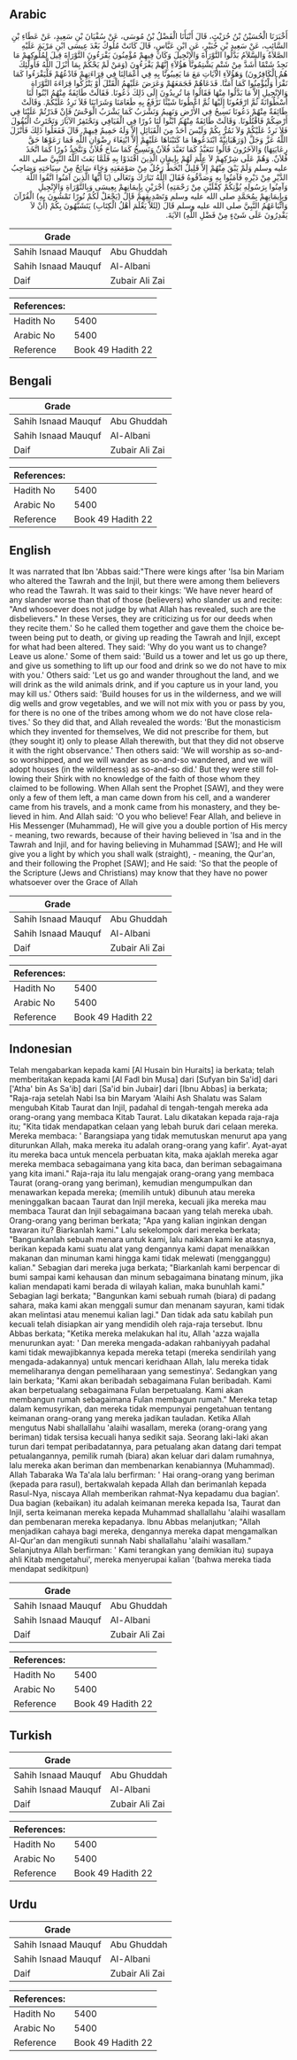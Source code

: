 ## Arabic


<div dir="rtl" lang="ar" style={{fontSize:'larger',backgroundColor:'#f8f9fa',padding:20}}>
أَخْبَرَنَا الْحُسَيْنُ بْنُ حُرَيْثٍ، قَالَ أَنْبَأَنَا الْفَضْلُ بْنُ مُوسَى، عَنْ سُفْيَانَ بْنِ سَعِيدٍ، عَنْ عَطَاءِ بْنِ السَّائِبِ، عَنْ سَعِيدِ بْنِ جُبَيْرٍ، عَنِ ابْنِ عَبَّاسٍ، قَالَ كَانَتْ مُلُوكٌ بَعْدَ عِيسَى ابْنِ مَرْيَمَ عَلَيْهِ الصَّلاَةُ وَالسَّلاَمُ بَدَّلُوا التَّوْرَاةَ وَالإِنْجِيلَ وَكَانَ فِيهِمْ مُؤْمِنُونَ يَقْرَءُونَ التَّوْرَاةَ قِيلَ لِمُلُوكِهِمْ مَا نَجِدُ شَتْمًا أَشَدَّ مِنْ شَتْمٍ يَشْتِمُونَّا هَؤُلاَءِ إِنَّهُمْ يَقْرَءُونَ ‏(‏وَمَنْ لَمْ يَحْكُمْ بِمَا أَنْزَلَ اللَّهُ فَأُولَئِكَ هُمُ الْكَافِرُونَ‏)‏ وَهَؤُلاَءِ الآيَاتِ مَعَ مَا يَعِيبُونَّا بِهِ فِي أَعْمَالِنَا فِي قِرَاءَتِهِمْ فَادْعُهُمْ فَلْيَقْرَءُوا كَمَا نَقْرَأُ وَلْيُؤْمِنُوا كَمَا آمَنَّا‏.‏ فَدَعَاهُمْ فَجَمَعَهُمْ وَعَرَضَ عَلَيْهِمُ الْقَتْلَ أَوْ يَتْرُكُوا قِرَاءَةَ التَّوْرَاةِ وَالإِنْجِيلِ إِلاَّ مَا بَدَّلُوا مِنْهَا فَقَالُوا مَا تُرِيدُونَ إِلَى ذَلِكَ دَعُونَا‏.‏ فَقَالَتْ طَائِفَةٌ مِنْهُمُ ابْنُوا لَنَا أُسْطُوَانَةً ثُمَّ ارْفَعُونَا إِلَيْهَا ثُمَّ اعْطُونَا شَيْئًا نَرْفَعُ بِهِ طَعَامَنَا وَشَرَابَنَا فَلاَ نَرِدُ عَلَيْكُمْ‏.‏ وَقَالَتْ طَائِفَةٌ مِنْهُمْ دَعُونَا نَسِيحُ فِي الأَرْضِ وَنَهِيمُ وَنَشْرَبُ كَمَا يَشْرَبُ الْوَحْشُ فَإِنْ قَدَرْتُمْ عَلَيْنَا فِي أَرْضِكُمْ فَاقْتُلُونَا‏.‏ وَقَالَتْ طَائِفَةٌ مِنْهُمُ ابْنُوا لَنَا دُورًا فِي الْفَيَافِي وَنَحْتَفِرُ الآبَارَ وَنَحْتَرِثُ الْبُقُولَ فَلاَ نَرِدُ عَلَيْكُمْ وَلاَ نَمُرُّ بِكُمْ وَلَيْسَ أَحَدٌ مِنَ الْقَبَائِلِ إِلاَّ وَلَهُ حَمِيمٌ فِيهِمْ‏.‏ قَالَ فَفَعَلُوا ذَلِكَ فَأَنْزَلَ اللَّهُ عَزَّ وَجَلَّ ‏(‏وَرَهْبَانِيَّةً ابْتَدَعُوهَا مَا كَتَبْنَاهَا عَلَيْهِمْ إِلاَّ ابْتِغَاءَ رِضْوَانِ اللَّهِ فَمَا رَعَوْهَا حَقَّ رِعَايَتِهَا‏)‏ وَالآخَرُونَ قَالُوا نَتَعَبَّدُ كَمَا تَعَبَّدَ فُلاَنٌ وَنَسِيحُ كَمَا سَاحَ فُلاَنٌ وَنَتَّخِذُ دُورًا كَمَا اتَّخَذَ فُلاَنٌ‏.‏ وَهُمْ عَلَى شِرْكِهِمْ لاَ عِلْمَ لَهُمْ بِإِيمَانِ الَّذِينَ اقْتَدَوْا بِهِ فَلَمَّا بَعَثَ اللَّهُ النَّبِيَّ صلى الله عليه وسلم وَلَمْ يَبْقَ مِنْهُمْ إِلاَّ قَلِيلٌ انْحَطَّ رَجُلٌ مِنْ صَوْمَعَتِهِ وَجَاءَ سَائِحٌ مِنْ سِيَاحَتِهِ وَصَاحِبُ الدَّيْرِ مِنْ دَيْرِهِ فَآمَنُوا بِهِ وَصَدَّقُوهُ فَقَالَ اللَّهُ تَبَارَكَ وَتَعَالَى ‏(‏يَا أَيُّهَا الَّذِينَ آمَنُوا اتَّقُوا اللَّهَ وَآمِنُوا بِرَسُولِهِ يُؤْتِكُمْ كِفْلَيْنِ مِنْ رَحْمَتِهِ‏)‏ أَجْرَيْنِ بِإِيمَانِهِمْ بِعِيسَى وَبِالتَّوْرَاةِ وَالإِنْجِيلِ وَبِإِيمَانِهِمْ بِمُحَمَّدٍ صلى الله عليه وسلم وَتَصْدِيقِهِمْ قَالَ ‏(‏يَجْعَلْ لَكُمْ نُورًا تَمْشُونَ بِهِ‏)‏ الْقُرْآنَ وَاتِّبَاعَهُمُ النَّبِيَّ صلى الله عليه وسلم قَالَ ‏(‏لِئَلاَّ يَعْلَمَ أَهْلُ الْكِتَابِ‏)‏ يَتَشَبَّهُونَ بِكُمْ ‏(‏أَنْ لاَ يَقْدِرُونَ عَلَى شَىْءٍ مِنْ فَضْلِ اللَّهِ‏)‏ الآيَةَ‏.‏
</div>
<div style={{backgroundColor:'#f8f9fa',padding:20, marginBottom: 10}}><table> <thead> <tr> <th>Grade</th> <th></th> </tr> </thead> <tbody> <tr><td>Sahih Isnaad Mauquf</td><td>Abu Ghuddah</td></tr><tr><td>Sahih Isnaad Mauquf</td><td>Al-Albani</td></tr><tr><td>Daif</td><td>Zubair Ali Zai</td></tr></tbody></table><table> <thead> <tr> <th>References:</th> <th></th> </tr> </thead> <tbody><tr><td>Hadith No</td><td>5400</td></tr><tr><td>Arabic No</td><td>5400</td></tr><tr><td>Reference</td><td>Book 49 Hadith 22</td></tr></tbody></table></div>

## Bengali


<div dir="ltr" lang="bn" style={{fontSize:'larger',backgroundColor:'#f8f9fa',padding:20}}>

</div>
<div style={{backgroundColor:'#f8f9fa',padding:20, marginBottom: 10}}><table> <thead> <tr> <th>Grade</th> <th></th> </tr> </thead> <tbody> <tr><td>Sahih Isnaad Mauquf</td><td>Abu Ghuddah</td></tr><tr><td>Sahih Isnaad Mauquf</td><td>Al-Albani</td></tr><tr><td>Daif</td><td>Zubair Ali Zai</td></tr></tbody></table><table> <thead> <tr> <th>References:</th> <th></th> </tr> </thead> <tbody><tr><td>Hadith No</td><td>5400</td></tr><tr><td>Arabic No</td><td>5400</td></tr><tr><td>Reference</td><td>Book 49 Hadith 22</td></tr></tbody></table></div>

## English


<div dir="ltr" lang="en" style={{fontSize:'larger',backgroundColor:'#f8f9fa',padding:20}}>
It was narrated that Ibn 'Abbas said:"There were kings after 'Isa bin Mariam who altered the Tawrah and the Injil, but there were among them believers who read the Tawrah. It was said to their kings: 'We have never heard of any slander worse than that of those (believers) who slander us and recite: "And whosoever does not judge by what Allah has revealed, such are the disbelievers." In these Verses, they are criticizing us for our deeds when they recite them.' So he called them together and gave them the choice between being put to death, or giving up reading the Tawrah and Injil, except for what had been altered. They said: 'Why do you want us to change? Leave us alone.' Some of them said: 'Build us a tower and let us go up there, and give us something to lift up our food and drink so we do not have to mix with you.' Others said: 'Let us go and wander throughout the land, and we will drink as the wild animals drink, and if you capture us in your land, you may kill us.' Others said: 'Build houses for us in the wilderness, and we will dig wells and grow vegetables, and we will not mix with you or pass by you, for there is no one of the tribes among whom we do not have close relatives.' So they did that, and Allah revealed the words: 'But the monasticism which they invented for themselves, We did not prescribe for them, but (they sought it) only to please Allah therewith, but that they did not observe it with the right observance.' Then others said: 'We will worship as so-and-so worshipped, and we will wander as so-and-so wandered, and we will adopt houses (in the wilderness) as so-and-so did.' But they were still following their Shirk with no knowledge of the faith of those whom they claimed to be following. When Allah sent the Prophet [SAW], and they were only a few of them left, a man came down from his cell, and a wanderer came from his travels, and a monk came from his monastery, and they believed in him. And Allah said: 'O you who believe! Fear Allah, and believe in His Messenger (Muhammad), He will give you a double portion of His mercy - meaning, two rewards, because of their having believed in 'Isa and in the Tawrah and Injil, and for having believing in Muhammad [SAW]; and He will give you a light by which you shall walk (straight), - meaning, the Qur'an, and their following the Prophet [SAW]; and He said: 'So that the people of the Scripture (Jews and Christians) may know that they have no power whatsoever over the Grace of Allah
</div>
<div style={{backgroundColor:'#f8f9fa',padding:20, marginBottom: 10}}><table> <thead> <tr> <th>Grade</th> <th></th> </tr> </thead> <tbody> <tr><td>Sahih Isnaad Mauquf</td><td>Abu Ghuddah</td></tr><tr><td>Sahih Isnaad Mauquf</td><td>Al-Albani</td></tr><tr><td>Daif</td><td>Zubair Ali Zai</td></tr></tbody></table><table> <thead> <tr> <th>References:</th> <th></th> </tr> </thead> <tbody><tr><td>Hadith No</td><td>5400</td></tr><tr><td>Arabic No</td><td>5400</td></tr><tr><td>Reference</td><td>Book 49 Hadith 22</td></tr></tbody></table></div>

## Indonesian


<div dir="ltr" lang="id" style={{fontSize:'larger',backgroundColor:'#f8f9fa',padding:20}}>
Telah mengabarkan kepada kami [Al Husain bin Huraits] ia berkata; telah memberitakan kepada kami [Al Fadl bin Musa] dari [Sufyan bin Sa'id] dari ['Atha' bin As Sa'ib] dari [Sa'id bin Jubair] dari [Ibnu Abbas] ia berkata; "Raja-raja setelah Nabi Isa bin Maryam 'Alaihi Ash Shalatu was Salam mengubah Kitab Taurat dan Injil, padahal di tengah-tengah mereka ada orang-orang yang membaca Kitab Taurat. Lalu dikatakan kepada raja-raja itu; "Kita tidak mendapatkan celaan yang lebah buruk dari celaan mereka. Mereka membaca: ' Barangsiapa yang tidak memutuskan menurut apa yang diturunkan Allah, maka mereka itu adalah orang-orang yang kafir'. Ayat-ayat itu mereka baca untuk mencela perbuatan kita, maka ajaklah mereka agar mereka membaca sebagaimana yang kita baca, dan beriman sebagaimana yang kita imani." Raja-raja itu lalu mengajak orang-orang yang membaca Taurat (orang-orang yang beriman), kemudian mengumpulkan dan menawarkan kepada mereka; (memilih untuk) dibunuh atau mereka meninggalkan bacaan Taurat dan Injil mereka, kecuali jika mereka mau membaca Taurat dan Injil sebagaimana bacaan yang telah mereka ubah. Orang-orang yang beriman berkata; "Apa yang kalian inginkan dengan tawaran itu? Biarkanlah kami." Lalu sekelompok dari mereka berkata; "Bangunkanlah sebuah menara untuk kami, lalu naikkan kami ke atasnya, berikan kepada kami suatu alat yang dengannya kami dapat menaikkan makanan dan minuman kami hingga kami tidak melewati (mengganggu) kalian." Sebagian dari mereka juga berkata; "Biarkanlah kami berpencar di bumi sampai kami kehausan dan minum sebagaimana binatang minum, jika kalian mendapati kami berada di wilayah kalian, maka bunuhlah kami." Sebagian lagi berkata; "Bangunkan kami sebuah rumah (biara) di padang sahara, maka kami akan menggali sumur dan menanam sayuran, kami tidak akan melintasi atau menemui kalian lagi." Dan tidak ada satu kabilah pun kecuali telah disiapkan air yang mendidih oleh raja-raja tersebut. Ibnu Abbas berkata; "Ketika mereka melakukan hal itu, Allah 'azza wajalla menurunkan ayat: ' Dan mereka mengada-adakan rahbaniyyah padahal kami tidak mewajibkannya kepada mereka tetapi (mereka sendirilah yang mengada-adakannya) untuk mencari keridhaan Allah, lalu mereka tidak memeliharanya dengan pemeliharaan yang semestinya'. Sedangkan yang lain berkata; "Kami akan beribadah sebagaimana Fulan beribadah. Kami akan berpetualang sebagaimana Fulan berpetualang. Kami akan membangun rumah sebagaimana Fulan membagun rumah." Mereka tetap dalam kemusyrikan, dan mereka tidak mempunyai pengetahuan tentang keimanan orang-orang yang mereka jadikan tauladan. Ketika Allah mengutus Nabi shallallahu 'alaihi wasallam, mereka (orang-orang yang beriman) tidak tersisa kecuali hanya sedikit saja. Seorang laki-laki akan turun dari tempat peribadatannya, para petualang akan datang dari tempat petualangannya, pemilik rumah (biara) akan keluar dari dalam rumahnya, lalu mereka akan beriman dan membenarkan kenabiannya (Muhammad). Allah Tabaraka Wa Ta'ala lalu berfirman: ' Hai orang-orang yang beriman (kepada para rasul), bertakwalah kepada Allah dan berimanlah kepada Rasul-Nya, niscaya Allah memberikan rahmat-Nya kepadamu dua bagian'. Dua bagian (kebaikan) itu adalah keimanan mereka kepada Isa, Taurat dan Injil, serta keimanan mereka kepada Muhammad shallallahu 'alaihi wasallam dan pembenaran mereka kepadanya. Ibnu Abbas melanjutkan; "Allah menjadikan cahaya bagi mereka, dengannya mereka dapat mengamalkan Al-Qur'an dan mengikuti sunnah Nabi shallallahu 'alaihi wasallam." Selanjutnya Allah berfirman: ' Kami terangkan yang demikian itu) supaya ahli Kitab mengetahui', mereka menyerupai kalian '(bahwa mereka tiada mendapat sedikitpun)
</div>
<div style={{backgroundColor:'#f8f9fa',padding:20, marginBottom: 10}}><table> <thead> <tr> <th>Grade</th> <th></th> </tr> </thead> <tbody> <tr><td>Sahih Isnaad Mauquf</td><td>Abu Ghuddah</td></tr><tr><td>Sahih Isnaad Mauquf</td><td>Al-Albani</td></tr><tr><td>Daif</td><td>Zubair Ali Zai</td></tr></tbody></table><table> <thead> <tr> <th>References:</th> <th></th> </tr> </thead> <tbody><tr><td>Hadith No</td><td>5400</td></tr><tr><td>Arabic No</td><td>5400</td></tr><tr><td>Reference</td><td>Book 49 Hadith 22</td></tr></tbody></table></div>

## Turkish


<div dir="ltr" lang="tr" style={{fontSize:'larger',backgroundColor:'#f8f9fa',padding:20}}>

</div>
<div style={{backgroundColor:'#f8f9fa',padding:20, marginBottom: 10}}><table> <thead> <tr> <th>Grade</th> <th></th> </tr> </thead> <tbody> <tr><td>Sahih Isnaad Mauquf</td><td>Abu Ghuddah</td></tr><tr><td>Sahih Isnaad Mauquf</td><td>Al-Albani</td></tr><tr><td>Daif</td><td>Zubair Ali Zai</td></tr></tbody></table><table> <thead> <tr> <th>References:</th> <th></th> </tr> </thead> <tbody><tr><td>Hadith No</td><td>5400</td></tr><tr><td>Arabic No</td><td>5400</td></tr><tr><td>Reference</td><td>Book 49 Hadith 22</td></tr></tbody></table></div>

## Urdu


<div dir="rtl" lang="ur" style={{fontSize:'larger',backgroundColor:'#f8f9fa',padding:20}}>

</div>
<div style={{backgroundColor:'#f8f9fa',padding:20, marginBottom: 10}}><table> <thead> <tr> <th>Grade</th> <th></th> </tr> </thead> <tbody> <tr><td>Sahih Isnaad Mauquf</td><td>Abu Ghuddah</td></tr><tr><td>Sahih Isnaad Mauquf</td><td>Al-Albani</td></tr><tr><td>Daif</td><td>Zubair Ali Zai</td></tr></tbody></table><table> <thead> <tr> <th>References:</th> <th></th> </tr> </thead> <tbody><tr><td>Hadith No</td><td>5400</td></tr><tr><td>Arabic No</td><td>5400</td></tr><tr><td>Reference</td><td>Book 49 Hadith 22</td></tr></tbody></table></div>